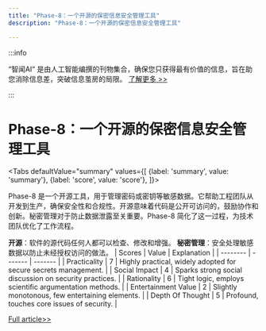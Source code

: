 ```yaml
---
title: "Phase-8：一个开源的保密信息安全管理工具"
description: "Phase-8：一个开源的保密信息安全管理工具"

---
```



:::info

“智闻AI“ 是由人工智能编撰的刊物集合，确保您只获得最有价值的信息，旨在助您消除信息差，突破信息茧房的局限。  [了解更多 >>](/)

:::

# Phase-8：一个开源的保密信息安全管理工具


<Tabs
	defaultValue="summary"
	values={[
	{label: 'summary', value: 'summary'},
	{label: 'score', value: 'score'},
]}>
<TabItem value="summary">


Phase-8 是一个开源工具，用于管理密码或密钥等敏感数据。它帮助工程团队从开发到生产，确保安全性和合规性。开源意味着代码是公开可访问的，鼓励协作和创新。秘密管理对于防止数据泄露至关重要。Phase-8 简化了这一过程，为技术团队优化了工作流程。

**开源**：软件的源代码任何人都可以检查、修改和增强。
**秘密管理**：安全处理敏感数据以防止未经授权访问的做法。
</TabItem>
<TabItem value="score">
	| Scores     | Value   | Explanation |
	| -------- | ------- | ------- |
	| Practicality  | 7    | Highly practical, widely adopted for secure secrets management.    |
	| Social Impact | 4     | Sparks strong social discussion on security practices.    |
	| Rationality    | 6    | Tight logic, employs scientific argumentation methods.    |
	| Entertainment Value    | 2    | Slightly monotonous, few entertaining elements.    |
	| Depth Of Thought    | 5    | Profound, touches core issues of security.    |
</TabItem>
</Tabs>

[Full article>>](https://www.producthunt.com/posts/phase-8)
